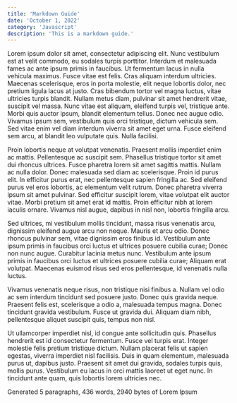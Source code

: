 ```yaml
---
title: 'Markdown Guide'
date: 'October 1, 2022'
category: 'Javascript'
description: 'This is a markdown guide.'
---
```


Lorem ipsum dolor sit amet, consectetur adipiscing elit. Nunc vestibulum est at velit commodo, eu sodales turpis porttitor. Interdum et malesuada fames ac ante ipsum primis in faucibus. Ut fermentum lacus in nulla vehicula maximus. Fusce vitae est felis. Cras aliquam interdum ultricies. Maecenas scelerisque, eros in porta molestie, elit neque lobortis dolor, nec pretium ligula lacus at justo. Cras bibendum tortor vel magna luctus, vitae ultricies turpis blandit. Nullam metus diam, pulvinar sit amet hendrerit vitae, suscipit vel massa. Nunc vitae est aliquam, eleifend turpis vel, tristique ante. Morbi quis auctor ipsum, blandit elementum tellus. Donec nec augue odio. Vivamus ipsum sem, vestibulum quis orci tristique, dictum vehicula sem. Sed vitae enim vel diam interdum viverra sit amet eget urna. Fusce eleifend sem arcu, at blandit leo vulputate quis. Nulla facilisi.

Proin lobortis neque at volutpat venenatis. Praesent mollis imperdiet enim ac mattis. Pellentesque ac suscipit sem. Phasellus tristique tortor sit amet dui rhoncus ultrices. Fusce pharetra lorem sit amet sagittis mattis. Nullam ac nulla dolor. Donec malesuada sed diam ac scelerisque. Proin id purus elit. In efficitur purus erat, nec pellentesque sapien fringilla ac. Sed eleifend purus vel eros lobortis, ac elementum velit rutrum. Donec pharetra viverra ipsum sit amet pulvinar. Sed efficitur suscipit lorem, vitae volutpat elit auctor vitae. Morbi pretium sit amet erat id mattis. Proin efficitur nibh at lorem iaculis ornare. Vivamus nisl augue, dapibus in nisl non, lobortis fringilla arcu.

Sed ultrices, mi vestibulum mollis tincidunt, massa risus venenatis arcu, dignissim eleifend augue arcu non neque. Mauris et arcu odio. Donec rhoncus pulvinar sem, vitae dignissim eros finibus id. Vestibulum ante ipsum primis in faucibus orci luctus et ultrices posuere cubilia curae; Donec non nunc augue. Curabitur lacinia metus nunc. Vestibulum ante ipsum primis in faucibus orci luctus et ultrices posuere cubilia curae; Aliquam erat volutpat. Maecenas euismod risus sed eros pellentesque, id venenatis nulla luctus.

Vivamus venenatis neque risus, non tristique nisi finibus a. Nullam vel odio ac sem interdum tincidunt sed posuere justo. Donec quis gravida neque. Praesent felis est, scelerisque a odio a, malesuada tempus magna. Donec tincidunt gravida vestibulum. Fusce ut gravida dui. Aliquam diam nibh, pellentesque aliquet suscipit quis, tempus non nisl.

Ut ullamcorper imperdiet nisl, id congue ante sollicitudin quis. Phasellus hendrerit est id consectetur fermentum. Fusce vel turpis erat. Integer molestie felis pretium tristique dictum. Nullam placerat felis ut sapien egestas, viverra imperdiet nisl facilisis. Duis in quam elementum, malesuada purus ut, dapibus justo. Praesent sit amet dui gravida, sodales turpis quis, mollis purus. Vestibulum eu lacus in orci mattis laoreet ut eget nunc. In tincidunt ante quam, quis lobortis lorem ultricies nec.

Generated 5 paragraphs, 436 words, 2940 bytes of Lorem Ipsum
